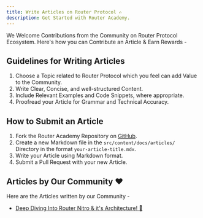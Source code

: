 ```yaml
---
title: Write Articles on Router Protocol ✍️
description: Get Started with Router Academy.
---
```


We Welcome Contributions from the Community on Router Protocol Ecosystem. Here's how you can Contribute an Article & Earn Rewards -

## Guidelines for Writing Articles

1. Choose a Topic related to Router Protocol which you feel can add Value to the Community.
2. Write Clear, Concise, and well-structured Content.
3. Include Relevant Examples and Code Snippets, where appropriate.
4. Proofread your Article for Grammar and Technical Accuracy.

## How to Submit an Article

1. Fork the Router Academy Repository on [GitHub](https://github.com/ShivankK26/Router-Academy-Courses).
2. Create a new Markdown file in the `src/content/docs/articles/` Directory in the format `your-article-title.mdx`.
3. Write your Article using Markdown format.
4. Submit a Pull Request with your new Article.

## Articles by Our Community ❤️

Here are the Articles written by our Community -

- [Deep Diving Into Router Nitro & it's Architecture! 🚀](/articles/router-nitro/)


